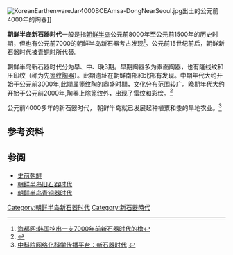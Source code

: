 {{NoteTA|zh-tw:素面;
}}[[File:KoreanEarthenwareJar4000BCEAmsa-DongNearSeoul.jpg|thumb]]出土的公元前4000年的陶器]]

'''朝鲜半岛新石器时代'''一般是指[[朝鲜半岛|朝鲜半岛]]公元前8000年至公元前1500年的历史时期，但也有公元前7000的朝鲜半岛新石器考古发现<ref>[http://www.nhaidu.com/news/40/n-245440.html 海都网:韩国挖出一支7000年前新石器时代的橹]{{dead link|date=2018年3月 |bot=InternetArchiveBot |fix-attempted=yes }}</ref>。公元前15世纪前后，朝鲜新石器时代被[[朝鲜半岛青铜器时代|青铜时]]所代替。

朝鲜半岛新石器时代分为早、中、晚3期。早期陶器多为素面陶器，也有隆线纹和压印纹（称为先[[篦纹陶器|篦纹陶器]]）。此期遗址在朝鲜南部和北部有发现。中期年代大约开始于公元前3000年,此期属篦纹陶的鼎盛时期，文化分布范围较广。晚期年代大约开始于公元前2000年,陶器上除篦纹外，出现了雷纹和彩绘。<ref>{{Cite web |url=http://www.chinabaike.com/article/baike/wli/2008/200801221139482.html |title=中国百科网：朝鲜新石器时代考古 |access-date=2010-10-05 |archive-url=https://web.archive.org/web/20110825063412/http://chinabaike.com/article/baike/wli/2008/200801221139482.html |archive-date=2011-08-25 |dead-url=yes }}</ref>

公元前4000多年的新石器时代， 朝鲜半岛就已发展起种植粟和黍的旱地农业。<ref>[http://www.uua.cn/base/show-193-1.html 中科院网络化科学传播平台：新石器时代] {{webarchive|url=https://web.archive.org/web/20101201055129/http://uua.cn/base/show-193-1.html |date=2010-12-01 }}</ref>

== 参考资料 ==
{{Portal|朝鲜半岛}}
{{commonscat|Neolithic in Korea }}
{{Reflist}}

== 参阅 ==
{{朝鲜历史|隐藏=0}}
* [[史前朝鲜|史前朝鲜]]
* [[朝鲜半岛旧石器时代|朝鲜半岛旧石器时代]]
* [[朝鲜半岛青铜器时代|朝鲜半岛青铜器时代]]


[[Category:朝鲜半岛新石器时代|Category:朝鲜半岛新石器时代]]
[[Category:新石器時代|Category:新石器時代]]